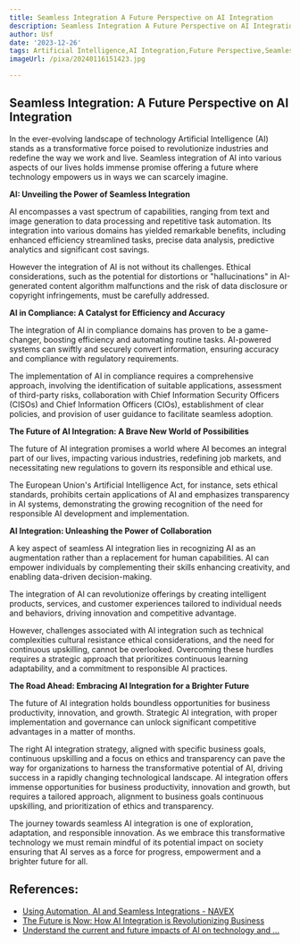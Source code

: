 ```yaml
---
title: Seamless Integration A Future Perspective on AI Integration
description: Seamless Integration A Future Perspective on AI Integration
author: Usf
date: '2023-12-26'
tags: Artificial Intelligence,AI Integration,Future Perspective,Seamless Integration
imageUrl: /pixa/20240116151423.jpg

---
```

## Seamless Integration: A Future Perspective on AI Integration

In the ever-evolving landscape  of  technology Artificial Intelligence (AI) stands as a transformative force poised to revolutionize industries and redefine the way we work and live. Seamless integration of AI into various aspects of our lives holds immense promise offering a future where technology empowers us  in ways we can scarcely imagine.

**AI: Unveiling the Power  of  Seamless Integration**

AI  encompasses a vast spectrum of capabilities, ranging from  text and image generation to data processing and repetitive task automation. Its integration  into various domains has yielded  remarkable benefits, including enhanced efficiency streamlined tasks, precise data  analysis,  predictive analytics and significant cost  savings.

However the integration of AI  is not without its challenges. Ethical considerations, such as the potential for distortions or "hallucinations" in AI-generated content algorithm malfunctions and the risk of data  disclosure or copyright infringements, must be carefully addressed.

**AI in Compliance: A Catalyst for Efficiency and  Accuracy**

The integration of AI in  compliance domains has proven to be a  game-changer, boosting  efficiency  and automating routine tasks. AI-powered  systems can swiftly and securely convert information, ensuring accuracy and compliance with  regulatory  requirements.

The implementation of AI in compliance requires  a comprehensive  approach, involving the  identification of suitable applications, assessment of third-party risks, collaboration with  Chief Information Security Officers (CISOs) and Chief  Information Officers (CIOs), establishment of clear  policies, and  provision of user  guidance to facilitate seamless adoption.

**The Future of AI Integration: A  Brave New World of Possibilities**

The future of AI integration promises a world where AI becomes an integral part of  our lives, impacting  various industries, redefining job markets, and necessitating new regulations to govern its responsible and ethical use.

The  European Union's Artificial Intelligence Act,  for instance, sets ethical standards, prohibits certain applications of AI and emphasizes transparency in AI systems, demonstrating the growing recognition of the need for responsible AI development and implementation.

**AI Integration: Unleashing the Power of Collaboration**

A key aspect of seamless AI integration lies in recognizing AI  as an augmentation rather  than a replacement for human capabilities. AI  can empower individuals by complementing their skills enhancing creativity, and enabling data-driven decision-making.

The integration of AI can revolutionize offerings by creating intelligent products, services, and customer experiences tailored to individual needs and behaviors, driving innovation and competitive advantage.

However, challenges associated with AI integration such as technical complexities cultural resistance ethical considerations, and the need for continuous upskilling, cannot be overlooked. Overcoming these hurdles requires a strategic approach  that prioritizes continuous learning adaptability, and a commitment to responsible AI practices.

**The Road Ahead: Embracing AI Integration for a  Brighter Future**

The future of AI integration  holds boundless opportunities for business productivity, innovation, and growth.  Strategic AI integration, with proper implementation  and governance can unlock significant competitive advantages in a matter of months.

The right  AI integration  strategy, aligned with specific business  goals, continuous upskilling and a focus on ethics and  transparency can pave  the way for organizations to harness the transformative potential of AI, driving success in  a rapidly changing technological landscape. AI  integration offers immense opportunities for business productivity, innovation and growth, but requires a  tailored approach, alignment to business goals continuous upskilling, and prioritization of  ethics  and transparency.

The journey towards seamless AI integration is  one of exploration, adaptation, and responsible innovation. As we embrace this transformative technology we must remain mindful of  its  potential impact on society ensuring that AI serves as a force for progress, empowerment and a brighter future for all.

## References:
- [Using Automation, AI and Seamless Integrations - NAVEX](https://www.navex.com/blog/article/compliance-made-easy-using-automation-ai-and-seamless-integrations/)
- [The Future is Now: How AI Integration is Revolutionizing Business](https://www.linkedin.com/pulse/future-now-how-ai-integration-revolutionizing-business-thomas-jd2cc)
- [Understand the current and future impacts of AI on technology and ...](https://www.linkedin.com/pulse/understand-current-future-impacts-ai-technology-chris-chiancone)
